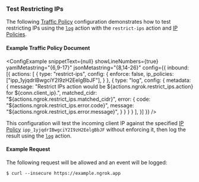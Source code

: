 
### Test Restricting IPs

The following [Traffic Policy](/docs/tls/traffic-policy/index.mdx) 
configuration demonstrates how to test restricting IPs using the [`log`](/docs/tls/traffic-policy/actions/log/) 
action with the `restrict-ips` action and [IP Policies](/docs/api/resources/ip-policies/).

#### Example Traffic Policy Document

<ConfigExample
  snippetText={null}
  showLineNumbers={true}
  yamlMetastring="{6,9-17}"
  jsonMetastring="{8,14-26}"
  config={{
    inbound: [{
      actions: [
        {
          type: "restrict-ips",
          config: {
            enforce: false,
            ip_policies: ["ipp_1yjqdrIBwgciY2I9zH2EelgBbJF"],
          }
        },
        {
          type: "log",
          config: {
            metadata: {
              message: "Restrict IPs action would be ${actions.ngrok.restrict_ips.action} for ${conn.client_ip}.",
              matched_cidr: "${actions.ngrok.restrict_ips.matched_cidr}",
              error: {
                code: "${actions.ngrok.restrict_ips.error.code}",
                message: "${actions.ngrok.restrict_ips.error.message}",
              }
            }
          }
        }
      ],
    }]
  }}
/>

This configuration will test the incoming client IP against the specified 
[IP Policy](/docs/api/resources/ip-policies/) `ipp_1yjqdrIBwgciY2I9zH2EelgBbJF` 
without enforcing it, then log the result using the [`log`](/docs/tls/traffic-policy/actions/log/) 
action.

#### Example Request

The following request will be allowed and an event will be logged:

```shell
$ curl --insecure https://example.ngrok.app
```
